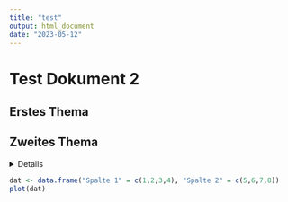 ```yaml
---
title: "test"
output: html_document
date: "2023-05-12"
---
```


# Test Dokument 2

## Erstes Thema

## Zweites Thema

<details>
```r
dat <- data.frame("Spalte 1" = c(4,3,2,1), "Spalte 2" = c(5,6,7,8))
plot(dat)
```
</details> 

```r
dat <- data.frame("Spalte 1" = c(1,2,3,4), "Spalte 2" = c(5,6,7,8))
plot(dat)
```




